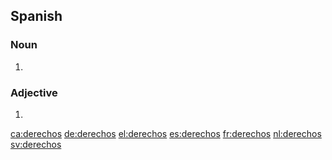 ==Spanish==

===Noun===
{{head|es|noun form|g=m-p}}

# {{plural of|lang=es|[[derecho]]|nocat=1}}

===Adjective===
{{head|es|adjective form|g=m-p}}

# {{plural of|lang=es|[[derecho]]|nocat=1}}

[[ca:derechos]]
[[de:derechos]]
[[el:derechos]]
[[es:derechos]]
[[fr:derechos]]
[[nl:derechos]]
[[sv:derechos]]
